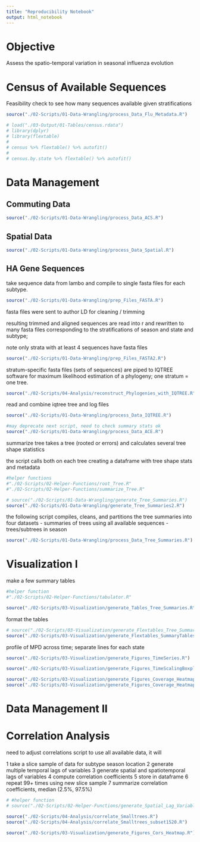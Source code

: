 ---
title: "Reproducibility Notebook"
output: html_notebook
---



# Objective

Assess the spatio-temporal variation in seasonal influenza evolution





# Census of Available Sequences



Feasibility check to see how many sequences available given stratifications
```{r}
source("./02-Scripts/01-Data-Wrangling/process_Data_Flu_Metadata.R")
```



```{r}

# load("./03-Output/01-Tables/census.rdata")
# library(dplyr)
# library(flextable)
# 
# census %>% flextable() %>% autofit()
# 
# census.by.state %>% flextable() %>% autofit()
```







# Data Management


## Commuting Data

```{r}
source("./02-Scripts/01-Data-Wrangling/process_Data_ACS.R")
```




## Spatial Data

```{r}
source("./02-Scripts/01-Data-Wrangling/process_Data_Spatial.R")
```






## HA Gene Sequences

take sequence data from lambo and compile to single fasta files for each subtype.

```{r}
source("./02-Scripts/01-Data-Wrangling/prep_Files_FASTA.R")
```



fasta files were sent to author LD for cleaning / trimming


resulting trimmed and aligned sequences are read into r and rewritten to many fasta files corresponding to the stratifications of season and state and subtype;

note only strata with at least 4 sequences have fasta files

<!-- note resampling of sequences in strata with more than 15 sequences -->
<!-- - number of resamplings scales with number of sequences -->
<!-- - number of sequences in each resampled set is random 4:15 -->

```{r}
source("./02-Scripts/01-Data-Wrangling/prep_Files_FASTA2.R")
```


stratum-specific fasta files (sets of sequences) are piped to IQTREE software for maximum likelihood estimation of a phylogeny; one stratum = one tree.


```{r}
source("./02-Scripts/04-Analysis/reconstruct_Phylogenies_with_IQTREE.R")
```


read and combine iqtree tree and log files

```{r}
source("./02-Scripts/01-Data-Wrangling/process_Data_IQTREE.R")
```



```{r}
#may deprecate next script, need to check summary stats ok
source("./02-Scripts/01-Data-Wrangling/process_Data_ACE.R")
```




<!-- root tree takes the newick tree string and tip labels containing dates and roots the tree -->
summarize tree takes a tree (rooted or errors) and calculates several tree shape statistics

the script calls both on each tree creating a dataframe with tree shape stats and metadata

```{r}
#helper functions
#"./02-Scripts/02-Helper-Functions/root_Tree.R"
#"./02-Scripts/02-Helper-Functions/summarize_Tree.R"

# source("./02-Scripts/01-Data-Wrangling/generate_Tree_Summaries.R")
source("./02-Scripts/01-Data-Wrangling/generate_Tree_Summaries2.R")
```



the following script compiles, cleans, and partitions the tree summaries into four datasets
- summaries of trees using all available sequences
<!-- - summaries of trees including resampled sets -->
<!-- - summaries of trees with resampled averages (one tree per metadata stratum) -->
<!-- - the previous with averages but also a median imputed value for missing data (strata) for subtype H3 (others too extensively missing) -->
- trees/subtrees in season


```{r}
source("./02-Scripts/01-Data-Wrangling/process_Data_Tree_Summaries.R")
```







# Visualization I
make a few summary tables

```{r}
#helper function
#"./02-Scripts/02-Helper-Functions/tabulator.R"

source("./02-Scripts/03-Visualization/generate_Tables_Tree_Summaries.R")
```

format the tables


```{r}
# source("./02-Scripts/03-Visualization/generate_Flextables_Tree_Summaries.R")
source("./02-Scripts/03-Visualization/generate_Flextables_SummaryTables.R")
```




profile of MPD across time; separate lines for each state
```{r}
source("./02-Scripts/03-Visualization/generate_Figures_TimeSeries.R")
```

```{r}
source("./02-Scripts/03-Visualization/generate_Figures_TimeScalingBoxplots.R")
```

```{r}
source("./02-Scripts/03-Visualization/generate_Figures_Coverage_Heatmap.R")
source("./02-Scripts/03-Visualization/generate_Figures_Coverage_Heatmap_Sequences.R")
```



# Data Management II



<!-- temporal lags of tree shape stats calculated here, 1&2 seasons lag -->

<!-- calculate spatial lags (and spatiotemporal lags) -->
<!-- - border sharing neighbors average -->
<!-- - commuting neighbors average weighted by undirected commuter flow volume -->


<!-- ```{r} -->
<!-- #helper function -->
<!-- #"./02-Scripts/02-Helper-Functions/generate_Spatial_Lag_Variable.R" -->

<!-- source("./02-Scripts/01-Data-Wrangling/process_Data_Tree_Summaries2.R") -->
<!-- ``` -->







# Correlation Analysis

need to adjust correlations script to use all available data, it will

1 take a slice sample of data for subtype season location
2 generate multiple temporal lags of variables
3 generate spatial and spatiotemporal lags of variables
4 compute correlation coefficients
5 store in dataframe
6 repeat 99+ times using new slice sample
7 summarize correlation coefficients, median (2.5%, 97.5%)



```{r}
# #helper function
# source("./02-Scripts/02-Helper-Functions/generate_Spatial_Lag_Variable.R")

source("./02-Scripts/04-Analysis/correlate_Smalltrees.R")
source("./02-Scripts/04-Analysis/correlate_Smalltrees_subset1520.R")
```


```{r}
source("./02-Scripts/03-Visualization/generate_Figures_Cors_Heatmap.R")
```



<!-- look at correlations between  -->
<!-- - tree shape stats (removed) -->
<!-- - subtypes -->
<!-- - temporal autocorrelation of mpd -->
<!-- - temporal subtype crosscorrelation of mpd -->
<!-- - spatiotemporal autocorrelation of mpd -->
<!-- - spatiotemporal subtype crosscorrelation of mpd -->

<!-- ```{r} -->
<!-- source("./02-Scripts/04-Analysis/compute_Correlations.R") -->
<!-- ``` -->








